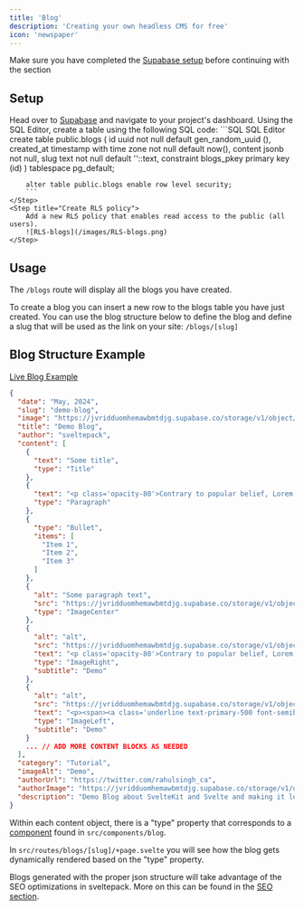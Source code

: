 ```yaml
---
title: 'Blog'
description: 'Creating your own headless CMS for free'
icon: 'newspaper'
---
```


<Warning>Make sure you have completed the <a href="quickstart#3-supabase" target="_blank">Supabase setup</a> before continuing with the section</Warning>

## Setup
<Steps>
    <Step title="Go to Supabase">
        Head over to <a href="https://www.supabase.com/" target="_blank">Supabase</a> and navigate to your project's dashboard.
    </Step>
    <Step title="Create blogs table">
        Using the SQL Editor, create a table using the following SQL code:
        ```SQL SQL Editor
        create table
            public.blogs (
                id uuid not null default gen_random_uuid (),
                created_at timestamp with time zone not null default now(),
                content jsonb not null,
                slug text not null default ''::text,
                constraint blogs_pkey primary key (id)
            ) tablespace pg_default;

        alter table public.blogs enable row level security;
        ```
    </Step>
    <Step title="Create RLS policy">
        Add a new RLS policy that enables read access to the public (all users).
        ![RLS-blogs](/images/RLS-blogs.png)
    </Step>
</Steps>

## Usage
The `/blogs` route will display all the blogs you have created.

To create a blog you can insert a new row to the blogs table you have just created. You can use the blog structure below to define the blog and define a slug that will be used as the link on your site: `/blogs/[slug]`

## Blog Structure Example

<a href="https://sveltepack.com/blogs/demo-blog" target="_blank">Live Blog Example</a>

```json 
{
  "date": "May, 2024",
  "slug": "demo-blog",
  "image": "https://jvridduomhemawbmtdjg.supabase.co/storage/v1/object/public/blog/demo-blog/sveltekit.png?t=2024-04-29T22%3A19%3A55.093Z",
  "title": "Demo Blog",
  "author": "sveltepack",
  "content": [
    {
      "text": "Some title",
      "type": "Title"
    },
    {
      "text": "<p class='opacity-80'>Contrary to popular belief, Lorem Ipsum is not simply random text.</p>",
      "type": "Paragraph"
    },
    {
      "type": "Bullet",
      "items": [
        "Item 1",
        "Item 2",
        "Item 3"
      ]
    },
    {
      "alt": "Some paragraph text",
      "src": "https://jvridduomhemawbmtdjg.supabase.co/storage/v1/object/public/blog/demo-blog/sveltekit.png?t=2024-04-29T22%3A19%3A55.093Z",
      "type": "ImageCenter"
    },
    {
      "alt": "alt",
      "src": "https://jvridduomhemawbmtdjg.supabase.co/storage/v1/object/public/blog/demo-blog/sveltekit.png?t=2024-04-29T22%3A19%3A55.093Z",
      "text": "<p class='opacity-80'>Contrary to popular belief, Lorem Ipsum is not simply random text.</p>",
      "type": "ImageRight",
      "subtitle": "Demo"
    },
    {
      "alt": "alt",
      "src": "https://jvridduomhemawbmtdjg.supabase.co/storage/v1/object/public/blog/demo-blog/sveltekit.png?t=2024-04-29T22%3A19%3A55.093Z",
      "text": "<p><span><a class='underline text-primary-500 font-semibold' href='/'>CLICK THIS LINK!</a></span> <span class='opacity-80'>Contrary to popular belief, Lorem Ipsum is not simply random text.</span></p>",
      "type": "ImageLeft",
      "subtitle": "Demo"
    }
    ... // ADD MORE CONTENT BLOCKS AS NEEDED
  ],
  "category": "Tutorial",
  "imageAlt": "Demo",
  "authorUrl": "https://twitter.com/rahulsingh_ca",
  "authorImage": "https://jvridduomhemawbmtdjg.supabase.co/storage/v1/object/public/blog/authors/87246122.jpeg?t=2024-04-20T21%3A37%3A58.038Z",
  "description": "Demo Blog about SvelteKit and Svelte and making it look like a real blog"
}
```

Within each content object, there is a "type" property that corresponds to a <a href="/components/extra#blog" target="_blank">component</a> found in `src/components/blog`. 

In `src/routes/blogs/[slug]/+page.svelte` you will see how the blog gets dynamically rendered based on the "type" property.

<Note>Blogs generated with the proper json structure will take advantage of the SEO optimizations in sveltepack. More on this can be found in the <a href="/features/seo" target="_blank">SEO section</a>.</Note>